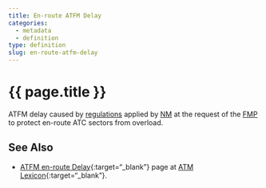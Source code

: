 ```yaml
---
title: En-route ATFM Delay
categories:
  - metadata
  - definition
type: definition
slug: en-route-atfm-delay
---
```

# {{ page.title }}


ATFM delay caused by [regulations][regu] applied by [NM][nm] at the request
of the [FMP][fmp] to protect en-route ATC sectors from overload.


## See Also

* [ATFM en-route Delay][atfmdlyLEXI]{:target="_blank"} page at [ATM Lexicon][lexi]{:target="_blank"}.


[nm]: <{{ "/references/acronym/nm.html" | prepend: site.baseurl | prepend: site.url }}> "Network Manager"
[fmp]: <{{ "/references/acronym/fmp.html" | prepend: site.baseurl | prepend: site.url }}> "Flow Management Position"
[regu]: <{{ "/references/definition/regulation.html" | prepend: site.baseurl | prepend: site.url }}> "Regulation"

[atfmdlyLEXI]: <https://ext.eurocontrol.int/lexicon/index.php/ATFM_en-route_delay> "ATFM en-route Delay - ATM Lexicon"
[lexi]: <https://ext.eurocontrol.int/lexicon/index.php/Main_Page> "ATM Lexicon"
